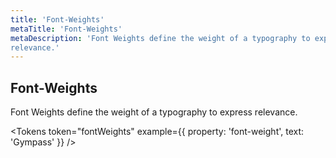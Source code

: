 ```yaml
---
title: 'Font-Weights'
metaTitle: 'Font-Weights'
metaDescription: 'Font Weights define the weight of a typography to express 
relevance.'
---
```


## Font-Weights

Font Weights define the weight of a typography to express relevance.

<Tokens
  token="fontWeights"
  example={{ property: 'font-weight', text: 'Gympass' }}
/>
